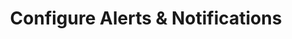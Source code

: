 ---
title: "Configure Alerts & Notifications"
description: "Set up real-time alerts and notifications based on industrial data patterns and thresholds"
sidebarTitle: "Alerts & Notifications"
icon: "bell"
iconType: "solid"
"og:title": "Industrial Alerts & Notifications | Proxus Docs"
"og:description": "Configure real-time industrial alerts and notifications in the Proxus IIoT platform"
---